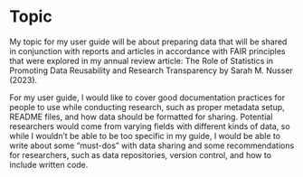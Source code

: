 # Topic

My topic for my user guide will be about preparing data that will be shared in conjunction with reports and articles in accordance with FAIR principles that were explored in my annual review article: The Role of Statistics in Promoting Data Reusability and Research Transparency by Sarah M. Nusser (2023).

For my user guide, I would like to cover good documentation practices for people to use while conducting research, such as proper metadata setup, README files, and how data should be formatted for sharing. Potential researchers would come from varying fields with different kinds of data, so while I wouldn't be able to be too specific in my guide, I would be able to write about some "must-dos" with data sharing and some recommendations for researchers, such as data repositories, version control, and how to include written code.